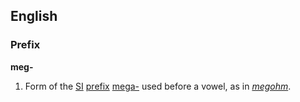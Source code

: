 ==English==
===Prefix===
'''meg-'''

#Form of the [[SI]] [[prefix]] [[mega-]] used before a vowel, as in ''[[megohm]]''.